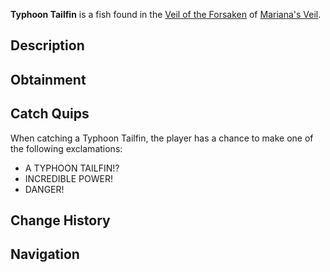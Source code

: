 {{FishInfobox
|image          = Typhoon Tailfin.png
|rarity         = Legendary
|sea            = First Sea
|location       = [[Veil of the Forsaken]]
|sublocation    = 
|sources        = Fishing Rod
|radar_location = 
|prog_speed     = -80
|xp             = 2800
|weather        = Rain
|time           = 
|season         = 
|bait           = Truffle Worm
|base_weight    = 3400
|base_value     = 9000
|weight_range   = 2200
|base_chance    = 5
|base_resil     = 10
}}
'''Typhoon Tailfin''' is a {{Rarity|Legendary}} fish found in the [[Veil of the Forsaken]] of [[Mariana's Veil]].

== Description ==
{{Description|A large fish with the power of a typhoon.|Bestiary Entry}}

== Obtainment ==
{{Description|Occasionally located in stormy weather conditions.|Bestiary Hint}}
{{Fish Availability|
Mariana's Veil/Scylla Hunt
Mariana's Veil/Veil of the Forsaken
|top_rods      = 
Great Rod of Oscar\83437.86\169081.76;
Astralhook Rod\76102.17\168729.68;
Ethereal Prism Rod\73587.46\164149.25;
Leviathan's Fang Rod\73287.66\174928.25;
Seraphic Rod\71974.33\170094.23;
Destiny Rod\55059.51\115231.05;
Heaven's Rod\51246.25\110315.37;
Free Spirit Rod\54323.57\181869.49;
Fang of the Eclipse\62125.6\170446.52;
Tempest Rod\68680.26\170273.76;
Riptide Rod\45928.55\118778.06;
No-Life Rod\65128.94\166635.87;
Azure Of Lagoon\47336.19\137638.1;
Challenger's Rod\64795.95\165709.31;
Rod Of The Forgotten Fang\62688.13\149157.4;
Rod Of The Exalted One\53395.36\122903.09;
Rod Of The Depths\51528.84\125190.54;
Trident Rod\51028.35\148708.83;
Zeus Rod\47557.84\125705.4;
Blazebringer Rod\46901.48\123970.52;
Depthseeker Rod\45442.11\125674.56;
Verdant Shear Rod\45323.58\123909.78;
Avalanche Rod\38508.35\106995.45;
Volcanic Rod\37378.79\98800.03;
Steady Rod\12002.12\38041.84
|recommended   = Ethereal Prism Rod
}}

== Catch Quips ==
When catching a Typhoon Tailfin, the player has a chance to make one of the following exclamations:
* A TYPHOON TAILFIN!?
* INCREDIBLE POWER!
* DANGER!

== Change History ==
{{Change History|{{subst:Current Version}}}}

== Navigation ==
{{Fish Navbox|Veil of the Forsaken}}